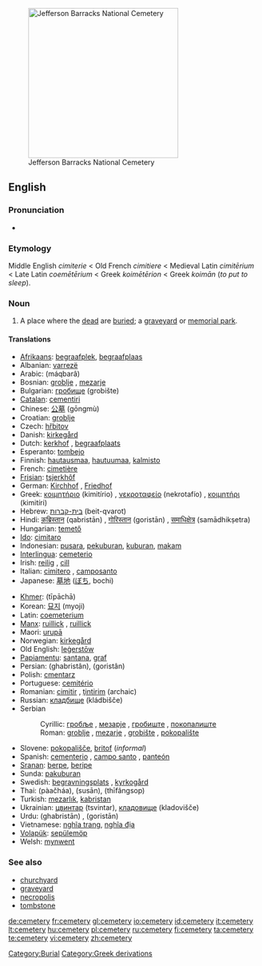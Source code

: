 [[Image:Jefferson Barracks National Cemetery.JPG|thumb|right|300px|Jefferson Barracks National Cemetery]]
==English==

===Pronunciation===
*{{IPA|/ˈsɛ.məˌtɛ.ɹi/}}

===Etymology===
Middle English ''cimiterie'' < Old French ''cimitiere'' < Medieval Latin ''cimitērium'' < Late Latin ''coemētērium'' < Greek  ''koimētērion'' < Greek ''koimān'' (''to put to sleep'').

===Noun===
{{wikipedia}}
{{en-noun|cemeter|ies}}

# A place where the [[dead]] are [[buried]]; a [[graveyard]] or [[memorial park]].

====Translations====
{{top}}
*[[Afrikaans]]: [[begraafplek]], [[begraafplaas]]
*Albanian: [[varrezë]] {{f}}
*Arabic: {{ARchar|[[مقبرة]]}} (máqbarâ) {{f}}
*Bosnian: [[groblje#Bosnian|groblje]] {{n}}, [[mezarje#Bosnian|mezarje]] {{n}}
*Bulgarian: [[гробище]] (grobište) {{n}}
*[[Catalan]]: [[cementiri]] {{m}}
*Chinese: [[公墓]] (gōngmù)
*Croatian: [[groblje#Croatian|groblje]] {{n}}
*Czech: [[hřbitov]] {{m}}
*Danish: [[kirkegård]] {{g|Danish}}
*Dutch: [[kerkhof]] {{n}}, [[begraafplaats]] {{f}}
*Esperanto: [[tombejo]]
*Finnish: [[hautausmaa]], [[hautuumaa]], [[kalmisto]]
*French: [[cimetière]] {{m}}
*[[Frisian]]: [[tsjerkhôf]] {{n}}
*German: [[Kirchhof]] {{m}}, [[Friedhof]] {{m}}
*Greek: [[κοιμητήριο]] (kimitírio) {{n}}, [[νεκροταφείο]] (nekrotafío) {{n}}, [[κοιμητήρι]] (kimitíri) {{n}}
*Hebrew: [[בית-קברות]] (beit-qvarot) {{m}}
*Hindi: [[क़ब्रिस्तान]] (qabristān) {{m}}, [[गोरिस्तान]] (goristān) {{m}}, [[समाधिक्षेत्र]] (samādhikṣetra) {{m}}
*Hungarian: [[temető]]
*[[Ido]]: [[cimitaro]]
*Indonesian: [[pusara]], [[pekuburan]], [[kubur|kuburan]], [[makam]]
*[[Interlingua]]: [[cemeterio]]
*Irish: [[reilig]] {{f}}, [[cill]] {{f}}
*Italian: [[cimitero]] {{m}}, [[camposanto]] {{m}}
*Japanese: [[墓地]] ([[ぼち]], bochi)
{{mid}}
*[[Khmer]]: {{KMchar|[[ទីប៉ាឆា]]}} (tīpāchā)
*Korean: [[묘지]] (myoji)
*Latin: [[coemeterium]] {{n}}
*[[Manx]]: [[ruillick]] {{f}}, [[ruillick]] {{g|Manx}}
*Maori: [[urupā]]
*Norwegian: [[kirkegård]] {{m}}
*Old English: [[legerstow|leġerstōw]] {{f}}
*[[Papiamentu]]: [[santana]], [[graf]]
*Persian: {{FAchar|[[قبرستان]]}} (ghabristân), {{FAchar|[[گورستان]]}} (goristân)
*Polish: [[cmentarz]] {{m}}
*Portuguese: [[cemitério]] {{m}}
*Romanian: [[cimitir]] {{n}}, [[ţintirim]] {{n}} (archaic)
*Russian: [[кладбище]] (kládbišče) {{n}}
*Serbian
*:Cyrillic: [[гробље#Serbian|гробље]] {{n}}, [[мезарје#Serbian|мезарје]] {{n}}, [[гробиштe]] {{n}}, [[пoкoпaлиштe]] {{n}}
*:Roman: [[groblje#Serbian|groblje]] {{n}}, [[mezarje#Serbian|mezarje]] {{n}}, [[grobište]] {{n}}, [[pokopalište]] {{n}}
*Slovene: [[pokopališče]], [[britof]] (''informal'')
*Spanish: [[cementerio]] {{m}}, [[campo santo]] {{m}}, [[panteón]] {{m}} {{italbrac|Andes|Caribbean|Central America|Mexico}}
*[[Sranan]]: [[berpe]], [[beripe]]
*Sunda: [[pakuburan]]
*Swedish: [[begravningsplats]] {{c}}, [[kyrkogård]] {{c}}
*Thai: {{THchar|[[ป่าช้า]]}} (pàačháa), {{THchar|[[สุสาน]]}} (susān), {{THchar|[[ที่ฝังศพ]]}} (thīfângsop)
*Turkish: [[mezarlık]], [[kabristan]]
*Ukrainian: [[цвинтар]] (tsvintar), [[кладовище]] (kladovišče) {{n}}
*Urdu: {{URchar|[[قبرستان]]}} (ghabristān) {{m}}, {{URchar|[[گورستان]]}} (goristān) {{m}}
*Vietnamese: [[nghĩa trang]], [[nghĩa địa]]
*[[Volapük]]: [[sepülemöp]]
*Welsh: [[mynwent]] {{f|Welsh}}
{{bottom}}

===See also===
*[[churchyard]]
*[[graveyard]]
*[[necropolis]]
*[[tombstone]]

[[Category:Burial]]
[[Category:Greek derivations]]

[[de:cemetery]]
[[fr:cemetery]]
[[gl:cemetery]]
[[io:cemetery]]
[[id:cemetery]]
[[it:cemetery]]
[[lt:cemetery]]
[[hu:cemetery]]
[[pl:cemetery]]
[[ru:cemetery]]
[[fi:cemetery]]
[[ta:cemetery]]
[[te:cemetery]]
[[vi:cemetery]]
[[zh:cemetery]]